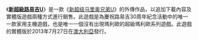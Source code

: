 《'''[[新超级马里奥兄弟U#新超級路易吉U|新超級路易吉U]]'''》是一款《[[新超级马里奥兄弟U|新超级马里奥兄弟U]]》的外傳作品，以追加下載內容及實體版遊戲兩種方式進行銷售。此遊戲是為慶祝路易吉30周年紀念活動中的唯一一款家用主機遊戲，也是唯一一個沒有出現瑪利歐的超級瑪利歐系列遊戲。此遊戲的實體版於2013年7月27日在[[澳大利亞|澳大利亞]]發行。